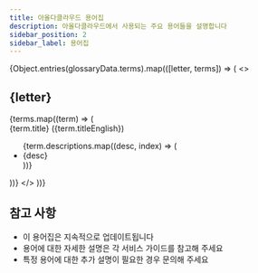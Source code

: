 ```yaml
---
title: 아올다클라우드 용어집
description: 아올다클라우드에서 사용되는 주요 용어들을 설명합니다
sidebar_position: 2
sidebar_label: 용어집
---
```



<div className={styles.glossaryContainer}>

<div className={styles.glossaryHeader}>
</div>

{Object.entries(glossaryData.terms).map(([letter, terms]) => (
  <>
    <h2>{letter}</h2>
    {terms.map((term) => (
      <div className={styles.termGroup} key={term.title}>
        <div className={styles.termTitle}>
          {term.title}
          <span className={styles.termEnglish}>({term.titleEnglish})</span>
        </div>
        <div className={styles.termContent}>
          <ul className={styles.termList}>
            {term.descriptions.map((desc, index) => (
              <li key={index}>{desc}</li>
            ))}
          </ul>
        </div>
      </div>
    ))}
  </>
))}

<div className={styles.glossaryFooter}>

## 참고 사항

- 이 용어집은 지속적으로 업데이트됩니다
- 용어에 대한 자세한 설명은 각 서비스 가이드를 참고해 주세요
- 특정 용어에 대한 추가 설명이 필요한 경우 문의해 주세요

</div>

</div>